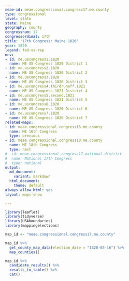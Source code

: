 ```yaml
---
meae-id: meae.congressional.congress17.me.county
type: congressional
level: state
state: Maine
geography: county
congressnum: 17
congressordinal: 17th
title: '17th Congress: Maine 1820'
year: 1820
legend: fed-vs-rep
nnv:
- id: me.uscongress1.1820
  name: ME US Congress 1820 District 1
- id: me.uscongress2.1820
  name: ME US Congress 1820 District 2
- id: me.uscongress3.1820
  name: ME US Congress 1820 District 3
- id: me.uscongress4.thirdrunoff.1821
  name: ME US Congress 1821 District 4
- id: me.uscongress5.second.1821
  name: ME US Congress 1821 District 5
- id: me.uscongress6.1820
  name: ME US Congress 1820 District 6
- id: me.uscongress7.1820
  name: ME US Congress 1820 District 7
related-maps:
- id: meae.congressional.congress16.me.county
  name: ME 16th Congress
  type: previous
- id: meae.congressional.congress18.me.county
  name: ME 18th Congress
  type: next
#- id: meae.congressional.congress17.national.district
#  name: National 17th Congress
#  type: national
output:
  md_document:
    variant: markdown
  html_document:
    theme: default
always_allow_html: yes
layout: maps-show

---
```


```r
library(leaflet)
library(tidyverse)
library(USAboundaries)
library(mappingelections)

map_id <- "meae.congressional.congress17.me.county"
```

<div class="map">

```r
map_id %>%
  get_county_map_data(election_date = "1820-03-16") %>%
  map_counties()
```

</div>

<div class="results-table">

```r
map_id %>%
  candidate_results() %>%
  results_to_table() %>%
  cat()
```

</div>

